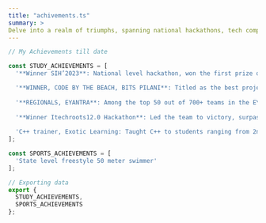 ```yaml
---
title: "achivements.ts"
summary: >
Delve into a realm of triumphs, spanning national hackathons, tech competition wins, and state-level swimming prowess. A rich tapestry of academic and sports achievements awaits exploration.
---
```


```ts
// My Achievements till date

const STUDY_ACHIEVEMENTS = [
  '**Winner SIH’2023**: National level hackathon, won the first prize of 1 Lakh rupees.',

  '**WINNER, CODE BY THE BEACH, BITS PILANI**: Titled as the best project at a 48-hour hackathon, securing victory and a prize of 15,000, in an open-ended competition with 80+ teams. (March’23)',
  
  '**REGIONALS, EYANTRA**: Among the top 50 out of 700+ teams in the EYIC regional conference organized by IIT Bombay (Oct’22 - March’23)',
  
  '**Winner Itechroots12.0 Hackathon**: Led the team to victory, surpassing more experienced senior students. (Sep’ 22)',
 
  'C++ trainer, Exotic Learning: Taught C++ to students ranging from 2nd-grade level to professionals transitioning careers'
];

const SPORTS_ACHIEVEMENTS = [
  'State level freestyle 50 meter swimmer'
];

// Exporting data
export {
  STUDY_ACHIEVEMENTS,
  SPORTS_ACHIEVEMENTS
};

```
